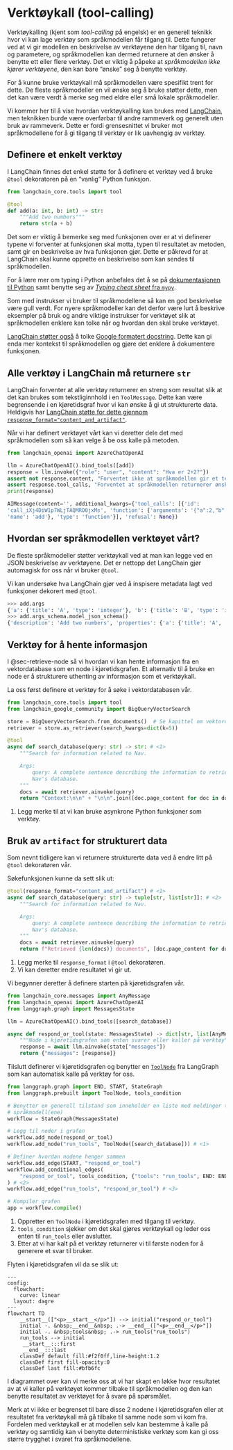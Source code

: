 # Verktøykall (tool-calling) {#sec-tool-calling}

Verktøykalling (kjent som _tool-calling_ på engelsk) er en generell teknikk hvor
vi kan lage verktøy som språkmodellen får tilgang til. Dette fungerer ved at vi
gir modellen en beskrivelse av verktøyene den har tilgang til, navn og
parametere, og språkmodellen kan dermed returnere at den ønsker å benytte ett
eller flere verktøy. Det er viktig å påpeke at _språkmodellen ikke kjører
verktøyene_, den kan bare "ønske" seg å benytte verktøy.

For å kunne bruke verktøykall må språkmodellen være spesifikt trent for dette.
De fleste språkmodeller en vil ønske seg å bruke støtter dette, men det kan være
verdt å merke seg med eldre eller små lokale språkmodeller.

Vi kommer her til å vise hvordan verktøykalling kan brukes med
[LangChain](https://python.langchain.com/docs/concepts/tools/), men teknikken
burde være overførbar til andre rammeverk og generelt uten bruk av rammeverk.
Dette er fordi grensesnittet vi bruker mot språkmodellene for å gi tilgang til
verktøy er lik uavhengig av verktøy.

## Definere et enkelt verktøy

I LangChain finnes det enkel støtte for å definere et verktøy ved å bruke
`@tool` dekoratoren på en "vanlig" Python funksjon.

```python
from langchain_core.tools import tool

@tool
def add(a: int, b: int) -> str:
    """Add two numbers"""
    return str(a + b)
```

Det som er viktig å bemerke seg med funksjonen over er at vi definerer typene vi
forventer at funksjonen skal motta, typen til resultatet av metoden, samt gir en
beskrivelse av hva funksjonen gjør. Dette er påkrevd for at LangChain skal kunne
opprette en beskrivelse som kan sendes til språkmodellen.

:::{.column-margin}
For å lære mer om typing i Python anbefales det å se på [dokumentasjonen til
Python](https://docs.python.org/3/library/typing.html) samt benytte seg av
[_Typing cheat sheet_ fra
`mypy`](https://mypy.readthedocs.io/en/stable/cheat_sheet_py3.html).
:::

Som med instrukser vi bruker til språkmodellene så kan en god beskrivelse være
gull verdt. For nyere språkmodeller kan det derfor være lurt å beskrive
eksempler på bruk og andre viktige instrukser for verktøyet slik at
språkmodellen enklere kan tolke når og hvordan den skal bruke verktøyet.

:::{.column-margin}
[LangChain støtter
også](https://python.langchain.com/docs/how_to/custom_tools/#docstring-parsing)
å tolke [Google formatert
docstring](https://google.github.io/styleguide/pyguide.html#383-functions-and-methods).
Dette kan gi enda mer kontekst til språkmodellen og gjøre det enklere å
dokumentere funksjonen.
:::

:::{.callout-important collapse="true"}
# Alle verktøy i LangChain må returnere `str`
LangChain forventer at alle verktøy returnerer en streng som resultat slik at
det kan brukes som tekstliginnhold i en `ToolMessage`. Dette kan være
begrensende i en kjøretidsgraf hvor vi kan ønske å gi ut strukturerte data.
Heldigvis har [LangChain støtte for dette gjennom
`response_format="content_and_artifact"`](https://python.langchain.com/docs/concepts/tools/#tool-artifacts).
:::

Når vi har definert verktøyet vårt kan vi deretter dele det med språkmodellen
som så kan velge å be oss kalle på metoden.

```python
from langchain_openai import AzureChatOpenAI

llm = AzureChatOpenAI().bind_tools([add])
response = llm.invoke({"role": "user", "content": "Hva er 2+2?"})
assert not response.content, "Forventet ikke at språkmodellen gir et tekstlig svar"
assert response.tool_calls, "Forventet at språkmodellen returnerer ønske om verktøykall"
print(response)
```

```python
AIMessage(content='', additional_kwargs={'tool_calls': [{'id':
'call_iXj4DiW1p7WLjTAQMRO0jxMs', 'function': {'arguments': '{"a":2,"b":2}',
'name': 'add'}, 'type': 'function'}], 'refusal': None})
```

:::{.callout collapse="true"}
## Hvordan ser språkmodellen verktøyet vårt?
De fleste språkmodeller støtter verktøykall ved at man kan legge ved en JSON
beskrivelse av verktøyene. Det er nettopp det LangChain gjør automagisk for oss
når vi bruker `@tool`.

Vi kan undersøke hva LangChain gjør ved å inspisere metadata lagt ved funksjoner
dekorert med `@tool`.

```python
>>> add.args
{'a': {'title': 'A', 'type': 'integer'}, 'b': {'title': 'B', 'type': 'integer'}}
>>> add.args_schema.model_json_schema()
{'description': 'Add two numbers', 'properties': {'a': {'title': 'A', 'type': 'integer'}, 'b': {'title': 'B', 'type': 'integer'}}, 'required': ['a', 'b'], 'title': 'add', 'type': 'object'}
```
:::

## Verktøy for å hente informasjon

I @sec-retrieve-node så vi hvordan vi kan hente informasjon fra en
vektordatabase som en node i kjøretidsgrafen. Et alternativ til å bruke en node
er å strukturere uthenting av informasjon som et verktøykall.

La oss først definere et verktøy for å søke i vektordatabasen vår.

```python
from langchain_core.tools import tool
from langchain_google_community import BigQueryVectorSearch

store = BigQueryVectorSearch.from_documents()  # Se kapittel om vektordatabase
retriever = store.as_retriever(search_kwargs=dict(k=5))

@tool
async def search_database(query: str) -> str: # <1>
    """Search for information related to Nav.

    Args:
        query: A complete sentence describing the information to retrieve from
        Nav's database.
    """
    docs = await retriever.ainvoke(query)
    return "Context:\n\n" + "\n\n".join([doc.page_content for doc in docs])
```
1. Legg merke til at vi kan bruke asynkrone Python funksjoner som verktøy.

:::{.callout-tip collapse="true"}
## Bruk av `artifact` for strukturert data
Som nevnt tidligere kan vi returnere strukturerte data ved å endre litt på
`@tool` dekoratøren vår.

Søkefunksjonen kunne da sett slik ut:
```python
@tool(response_format="content_and_artifact") # <1>
async def search_database(query: str) -> tuple[str, list[str]]: # <2>
    """Search for information related to Nav.

    Args:
        query: A complete sentence describing the information to retrieve from
        Nav's database.
    """
    docs = await retriever.ainvoke(query)
    return f"Retrieved {len(docs)} documents", [doc.page_content for doc in docs] # <2>
```
1. Legg merke til `response_format` i `@tool` dekoratøren.
2. Vi kan deretter endre resultatet vi gir ut.
:::

Vi begynner deretter å definere starten på kjøretidsgrafen vår.

```python
from langchain_core.messages import AnyMessage
from langchain_openai import AzureChatOpenAI
from langgraph.graph import MessagesState

llm = AzureChatOpenAI().bind_tools([search_database])

async def respond_or_tool(state: MessagesState) -> dict[str, list[AnyMessage]]:
    """Node i kjøretidsgrafen som enten svarer eller kaller på verktøy"""
    response = await llm.ainvoke(state["messages"])
    return {"messages": [response]}
```

Tilslutt definerer vi kjøretidsgrafen og benytter en
[`ToolNode`](https://langchain-ai.github.io/langgraph/reference/agents/#langgraph.prebuilt.tool_node.ToolNode)
fra LangGraph
som kan automatisk kalle på verktøy for oss.

```python
from langgraph.graph import END, START, StateGraph
from langgraph.prebuilt import ToolNode, tools_condition

# Benytter en generell tilstand som inneholder en liste med meldinger til og fra
# språkmodell(ene)
workflow = StateGraph(MessagesState)

# Legg til noder i grafen
workflow.add_node(respond_or_tool)
workflow.add_node("run_tools", ToolNode([search_database])) # <1>

# Definer hvordan nodene henger sammen
workflow.add_edge(START, "respond_or_tool")
workflow.add_conditional_edges(
    "respond_or_tool", tools_condition, {"tools": "run_tools", END: END}
) # <2>
workflow.add_edge("run_tools", "respond_or_tool") # <3>

# Kompiler grafen
app = workflow.compile()
```
1. Oppretter en `ToolNode` i kjøretidsgrafen med tilgang til verktøy.
2. `tools_condition` sjekker om det skal gjøres verktøykall og leder oss enten
til `run_tools` eller avslutter.
3. Etter at vi har kalt på et verktøy returnerer vi til første noden for å
generere et svar til bruker.

Flyten i kjøretidsgrafen vil da se slik ut:

```mermaid
---
config:
  flowchart:
    curve: linear
  layout: dagre
---
flowchart TD
    __start__(["<p>__start__</p>"]) --> initial("respond_or_tool")
    initial -. &nbsp;__end__&nbsp; .-> __end__(["<p>__end__</p>"])
    initial -. &nbsp;tools&nbsp; .-> run_tools("run_tools")
    run_tools --> initial
     __start__:::first
     __end__:::last
    classDef default fill:#f2f0ff,line-height:1.2
    classDef first fill-opacity:0
    classDef last fill:#bfb6fc
```

I diagrammet over kan vi merke oss at vi har skapt en løkke hvor resultatet av
at vi kaller på verktøyet kommer tilbake til språkmodellen og den kan benytte
resultatet av verktøyet for å svare på spørsmålet.

Merk at vi ikke er begrenset til bare disse 2 nodene i kjøretidsgrafen eller at
resultatet fra verktøykall må gå tilbake til samme node som vi kom fra. Fordelen
med verktøykall er at modellen selv kan bestemme å kalle på verktøy og samtidig
kan vi benytte deterministiske verktøy som kan gi oss større trygghet i svaret
fra språkmodellene.
